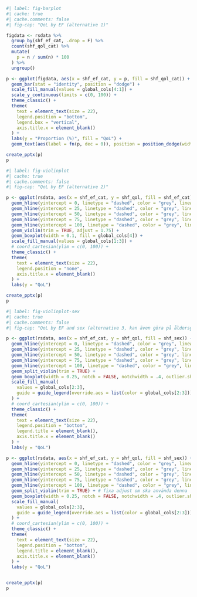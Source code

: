 
```r
#| label: fig-barplot
#| cache: true
#| cache.comments: false
#| fig-cap: "QoL by EF (alternative 1)"

figdata <- rsdata %>%
  group_by(shf_ef_cat, .drop = F) %>%
  count(shf_qol_cat) %>%
  mutate(
    p = n / sum(n) * 100
  ) %>%
  ungroup()

p <- ggplot(figdata, aes(x = shf_ef_cat, y = p, fill = shf_qol_cat)) +
  geom_bar(stat = "identity", position = "dodge") +
  scale_fill_manual(values = global_cols[4:1]) +
  scale_y_continuous(limits = c(0, 100)) +
  theme_classic() +
  theme(
    text = element_text(size = 22),
    legend.position = "bottom",
    legend.box = "vertical",
    axis.title.x = element_blank()
  ) +
  labs(y = "Proportion (%)", fill = "QoL") +
  geom_text(aes(label = fn(p, dec = 0)), position = position_dodge(width = 0.9), vjust = -0.25, size = 8)

create_pptx(p)
p
```

```r
#| label: fig-violinplot
#| cache: true
#| cache.comments: false
#| fig-cap: "QoL by EF (alternative 2)"

p <- ggplot(rsdata, aes(x = shf_ef_cat, y = shf_qol, fill = shf_ef_cat)) +
  geom_hline(yintercept = 0, linetype = "dashed", color = "grey", linewidth = 0.6) +
  geom_hline(yintercept = 25, linetype = "dashed", color = "grey", linewidth = 0.6) +
  geom_hline(yintercept = 50, linetype = "dashed", color = "grey", linewidth = 0.6) +
  geom_hline(yintercept = 75, linetype = "dashed", color = "grey", linewidth = 0.6) +
  geom_hline(yintercept = 100, linetype = "dashed", color = "grey", linewidth = 0.6) +
  geom_violin(trim = TRUE, adjust = 1.75) +
  geom_boxplot(width = 0.1, fill = global_cols[4]) +
  scale_fill_manual(values = global_cols[1:3]) +
  # coord_cartesian(ylim = c(0, 100)) +
  theme_classic() +
  theme(
    text = element_text(size = 22),
    legend.position = "none",
    axis.title.x = element_blank()
  ) +
  labs(y = "QoL")

create_pptx(p)
p
```

```r
#| label: fig-violinplot-sex
#| cache: true
#| cache.comments: false
#| fig-cap: "QoL by EF and sex (alternative 3, kan även göra på åldersgrupper)"

p <- ggplot(rsdata, aes(x = shf_ef_cat, y = shf_qol, fill = shf_sex)) +
  geom_hline(yintercept = 0, linetype = "dashed", color = "grey", linewidth = 0.6) +
  geom_hline(yintercept = 25, linetype = "dashed", color = "grey", linewidth = 0.6) +
  geom_hline(yintercept = 50, linetype = "dashed", color = "grey", linewidth = 0.6) +
  geom_hline(yintercept = 75, linetype = "dashed", color = "grey", linewidth = 0.6) +
  geom_hline(yintercept = 100, linetype = "dashed", color = "grey", linewidth = 0.6) +
  geom_split_violin(trim = TRUE) +
  geom_boxplot(width = 0.25, notch = FALSE, notchwidth = .4, outlier.shape = NA, coef = 0) +
  scale_fill_manual(
    values = global_cols[2:3],
    guide = guide_legend(override.aes = list(color = global_cols[2:3]))
  ) +
  # coord_cartesian(ylim = c(0, 100)) +
  theme_classic() +
  theme(
    text = element_text(size = 22),
    legend.position = "bottom",
    legend.title = element_blank(),
    axis.title.x = element_blank()
  ) +
  labs(y = "QoL")

p <- ggplot(rsdata, aes(x = shf_ef_cat, y = shf_qol, fill = shf_sex)) +
  geom_hline(yintercept = 0, linetype = "dashed", color = "grey", linewidth = 0.6) +
  geom_hline(yintercept = 25, linetype = "dashed", color = "grey", linewidth = 0.6) +
  geom_hline(yintercept = 50, linetype = "dashed", color = "grey", linewidth = 0.6) +
  geom_hline(yintercept = 75, linetype = "dashed", color = "grey", linewidth = 0.6) +
  geom_hline(yintercept = 100, linetype = "dashed", color = "grey", linewidth = 0.6) +
  geom_split_violin(trim = TRUE) + # fixa adjust om ska använda denna
  geom_boxplot(width = 0.25, notch = FALSE, notchwidth = .4, outlier.shape = NA, coef = 0) +
  scale_fill_manual(
    values = global_cols[2:3],
    guide = guide_legend(override.aes = list(color = global_cols[2:3]))
  ) +
  # coord_cartesian(ylim = c(0, 100)) +
  theme_classic() +
  theme(
    text = element_text(size = 22),
    legend.position = "bottom",
    legend.title = element_blank(),
    axis.title.x = element_blank()
  ) +
  labs(y = "QoL")


create_pptx(p)
p
```
